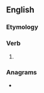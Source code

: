 ==English==

===Etymology===
{{suffix|despise|est|lang=en}}

===Verb===
{{head|en|verb form}}

# {{en-archaic second-person singular of|despise}}

===Anagrams===
* {{anagrams|en|sidesteps}}